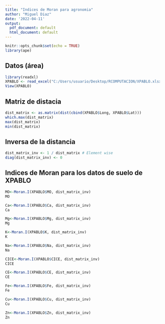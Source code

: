 ---
title: "Indices de Moran para agronomia"
author: "Miguel Diaz"
date: '2022-04-11'
output:
  pdf_document: default
  html_document: default
---

```{r setup, include=FALSE}
knitr::opts_chunk$set(echo = TRUE)
library(ape)
```

## Datos (área)

```{r}
library(readxl)
XPABLO <- read_excel("C:/Users/usuario/Desktop/RCOMPUTACION/XPABLO.xlsx")
View(XPABLO)
```

## Matriz de distacia

```{r}
dist_matrix <- as.matrix(dist(cbind(XPABLO$Long, XPABLO$Lat)))
which.max(dist_matrix) 
max(dist_matrix)  
min(dist_matrix) 
```

## Inversa de la distancia

```{r}
dist_matrix_inv <- 1 / dist_matrix # Element wise
diag(dist_matrix_inv) <- 0
```

## Indices de Moran para los datos de suelo de XPABLO
```{r}
MO<-Moran.I(XPABLO$MO, dist_matrix_inv)
MO

Ca<-Moran.I(XPABLO$Ca, dist_matrix_inv)
Ca

Mg<-Moran.I(XPABLO$Mg, dist_matrix_inv)
Mg

K<-Moran.I(XPABLO$K, dist_matrix_inv)
K

Na<-Moran.I(XPABLO$Na, dist_matrix_inv)
Na

CICE<-Moran.I(XPABLO$CICE, dist_matrix_inv)
CICE

CE<-Moran.I(XPABLO$CE, dist_matrix_inv)
CE

Fe<-Moran.I(XPABLO$Fe, dist_matrix_inv)
Fe

Cu<-Moran.I(XPABLO$Cu, dist_matrix_inv)
Cu

Zn<-Moran.I(XPABLO$Zn, dist_matrix_inv)
Zn
```


